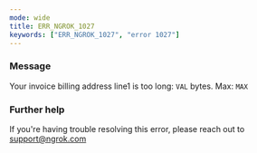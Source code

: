 ```yaml
---
mode: wide
title: ERR_NGROK_1027
keywords: ["ERR_NGROK_1027", "error 1027"]
---
```



### Message

Your invoice billing address line1 is too long: `VAL` bytes. Max: `MAX`

<ErrorDetails />

### Further help

If you're having trouble resolving this error, please reach out to [support@ngrok.com](mailto:support@ngrok.com?subject=Help%20with%20ERR_NGROK_1027)

